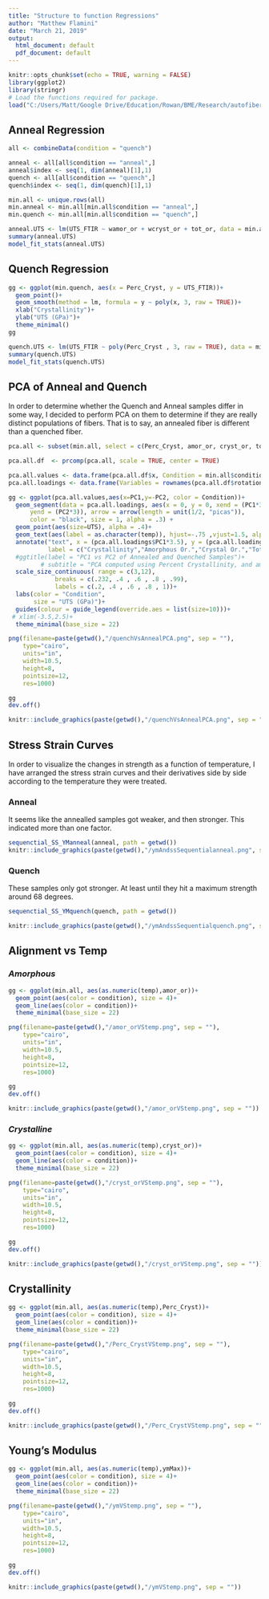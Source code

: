 ```yaml
---
title: "Structure to function Regressions"
author: "Matthew Flamini"
date: "March 21, 2019"
output:
  html_document: default
  pdf_document: default
---
```


```r
knitr::opts_chunk$set(echo = TRUE, warning = FALSE)
library(ggplot2)
library(stringr)
# Load the functions required for package.
load("C:/Users/Matt/Google Drive/Education/Rowan/BME/Research/autofibers/functionsOnlyEnvironment.RData") 
```

## Anneal Regression

```r
all <- combineData(condition = "quench")

anneal <- all[all$condition == "anneal",]
anneal$index <- seq(1, dim(anneal)[1],1)
quench <- all[all$condition == "quench",]
quench$index <- seq(1, dim(quench)[1],1)

min.all <- unique.rows(all)
min.anneal <- min.all[min.all$condition == "anneal",]
min.quench <- min.all[min.all$condition == "quench",]
```

```r
anneal.UTS <- lm(UTS_FTIR ~ wamor_or + wcryst_or + tot_or, data = min.anneal)
summary(anneal.UTS)
model_fit_stats(anneal.UTS)
```

## Quench Regression


```r
gg <- ggplot(min.quench, aes(x = Perc_Cryst, y = UTS_FTIR))+
  geom_point()+
  geom_smooth(method = lm, formula = y ~ poly(x, 3, raw = TRUE))+
  xlab("Crystallinity")+
  ylab("UTS (GPa)")+
  theme_minimal()
gg
```

```r
quench.UTS <- lm(UTS_FTIR ~ poly(Perc_Cryst , 3, raw = TRUE), data = min.quench)
summary(quench.UTS)
model_fit_stats(quench.UTS)
```

## PCA of Anneal and Quench
In order to determine whether the Quench and Anneal samples differ in some way, I decided to perform PCA on them to determine if they are really distinct populations of fibers. That is to say, an annealed fiber is different than a quenched fiber. 

```r
pca.all <- subset(min.all, select = c(Perc_Cryst, amor_or, cryst_or, tot_or))
```

```r
pca.all.df  <- prcomp(pca.all, scale = TRUE, center = TRUE)
```

```r
pca.all.values <- data.frame(pca.all.df$x, Condition = min.all$condition, temp <- min.all$temp, UTS <- min.all$UTS_FTIR)
pca.all.loadings <- data.frame(Variables = rownames(pca.all.df$rotation), pca.all.df$rotation)

gg <- ggplot(pca.all.values,aes(x=PC1,y=-PC2, color = Condition))+
  geom_segment(data = pca.all.loadings, aes(x = 0, y = 0, xend = (PC1*3),
      yend = (PC2*3)), arrow = arrow(length = unit(1/2, "picas")),
      color = "black", size = 1, alpha = .3) +
  geom_point(aes(size=UTS), alpha = .4)+
  geom_text(aes(label = as.character(temp)), hjust=-.75 ,vjust=1.5, alpha = .8, color = "black")+
  annotate("text", x = (pca.all.loadings$PC1*3.5), y = (pca.all.loadings$PC2*3.5),#label = pca.loadings$Variables)+
           label = c("Crystallinity","Amorphous Or.","Crystal Or.","Total Or."))+ #pca.loadings$Variables)+
  #ggtitle(label = "PC1 vs PC2 of Annealed and Quenched Samples")+
         # subtitle = "PCA computed using Percent Crystallinity, and amorphous, crystal, and total Orientation")+
  scale_size_continuous( range = c(3,12),
             breaks = c(.232, .4 , .6 , .8 , .99),
             labels = c(.2, .4 , .6 , .8 , 1))+
  labs(color = "Condition",
       size = "UTS (GPa)")+
  guides(colour = guide_legend(override.aes = list(size=10)))+
 # xlim(-3.5,2.5)+
  theme_minimal(base_size = 22)

png(filename=paste(getwd(),"/quenchVsAnnealPCA.png", sep = ""),
    type="cairo",
    units="in",
    width=10.5,
    height=8,
    pointsize=12,
    res=1000)

gg
dev.off()

knitr::include_graphics(paste(getwd(),"/quenchVsAnnealPCA.png", sep = ""))
```

## Stress Strain Curves

In order to visualize the changes in strength as a function of temperature, I have arranged the stress strain curves and their derivatives side by side according to the temperature they were treated. 

### Anneal
It seems like the annealled samples got weaker, and then stronger. This indicated more than one factor.

```r

sequenctial_SS_YManneal(anneal, path = getwd())
knitr::include_graphics(paste(getwd(),"/ymAndssSequentialanneal.png", sep = ""))
```

### Quench
These samples only got stronger. At least until they hit a maximum strength around 68 degrees. 

```r
sequenctial_SS_YMquench(quench, path = getwd())

knitr::include_graphics(paste(getwd(),"/ymAndssSequentialquench.png", sep = ""))
```


## Alignment vs Temp

### *Amorphous*


```r
gg <- ggplot(min.all, aes(as.numeric(temp),amor_or))+
  geom_point(aes(color = condition), size = 4)+
  geom_line(aes(color = condition))+
  theme_minimal(base_size = 22)

png(filename=paste(getwd(),"/amor_orVStemp.png", sep = ""),
    type="cairo",
    units="in",
    width=10.5,
    height=8,
    pointsize=12,
    res=1000)

gg
dev.off()

knitr::include_graphics(paste(getwd(),"/amor_orVStemp.png", sep = ""))
```

### *Crystalline*


```r
gg <- ggplot(min.all, aes(as.numeric(temp),cryst_or))+
  geom_point(aes(color = condition), size = 4)+
  geom_line(aes(color = condition))+
  theme_minimal(base_size = 22)

png(filename=paste(getwd(),"/cryst_orVStemp.png", sep = ""),
    type="cairo",
    units="in",
    width=10.5,
    height=8,
    pointsize=12,
    res=1000)

gg
dev.off()

knitr::include_graphics(paste(getwd(),"/cryst_orVStemp.png", sep = ""))
```

## Crystallinity


```r
gg <- ggplot(min.all, aes(as.numeric(temp),Perc_Cryst))+
  geom_point(aes(color = condition), size = 4)+
  geom_line(aes(color = condition))+
  theme_minimal(base_size = 22)

png(filename=paste(getwd(),"/Perc_CrystVStemp.png", sep = ""),
    type="cairo",
    units="in",
    width=10.5,
    height=8,
    pointsize=12,
    res=1000)

gg
dev.off()

knitr::include_graphics(paste(getwd(),"/Perc_CrystVStemp.png", sep = ""))
```


## Young's Modulus


```r
gg <- ggplot(min.all, aes(as.numeric(temp),ymMax))+
  geom_point(aes(color = condition), size = 4)+
  geom_line(aes(color = condition))+
  theme_minimal(base_size = 22)

png(filename=paste(getwd(),"/ymVStemp.png", sep = ""),
    type="cairo",
    units="in",
    width=10.5,
    height=8,
    pointsize=12,
    res=1000)

gg
dev.off()

knitr::include_graphics(paste(getwd(),"/ymVStemp.png", sep = ""))
```
